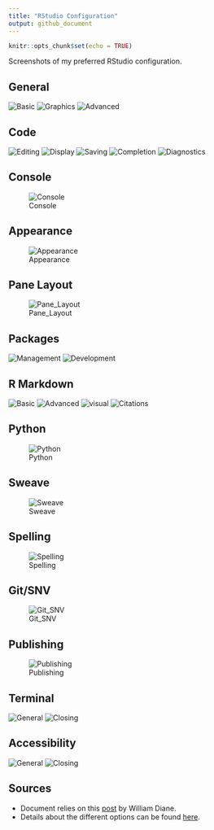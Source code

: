 ```yaml
---
title: "RStudio Configuration"
output: github_document
---
```


```r
knitr::opts_chunk$set(echo = TRUE)
```

Screenshots of my preferred RStudio configuration. 

## General
![Basic](img/rstudio_configuration_general_basic.PNG)
![Graphics](img/rstudio_configuration_general_graphics.PNG)
![Advanced](img/rstudio_configuration_general_advanced.PNG)


## Code
![Editing](img/rstudio_configuration_code_editing.PNG)
![Display](img/rstudio_configuration_code_display.PNG)
![Saving](img/rstudio_configuration_code_saving.PNG)
![Completion](img/rstudio_configuration_code_completion.PNG)
![Diagnostics](img/rstudio_configuration_code_diagnostics.PNG)

## Console
![Console](img/rstudio_configuration_console.PNG)


## Appearance
![Appearance](img/rstudio_configuration_appearance.PNG)


## Pane Layout
![Pane_Layout](img/rstudio_configuration_panelayout.PNG)


## Packages
![Management](img/rstudio_configuration_packages_management.PNG)
![Development](img/rstudio_configuration_packages_development.PNG)


## R Markdown
![Basic](img/rstudio_configuration_rmarkdown_basic.PNG)
![Advanced](img/rstudio_configuration_rmarkdown_advanced.PNG)
![visual](img/rstudio_configuration_rmarkdown_visual.PNG)
![Citations](img/rstudio_configuration_rmarkdown_citations.PNG)

## Python
![Python](img/rstudio_configuration_python.PNG)

## Sweave
![Sweave](img/rstudio_configuration_sweave.PNG)


## Spelling
![Spelling](img/rstudio_configuration_spelling.PNG)


## Git/SNV
![Git_SNV](img/rstudio_configuration_gitsvn.PNG)


## Publishing
![Publishing](img/rstudio_configuration_publishing.PNG)


## Terminal
![General](img/rstudio_configuration_terminal_general.PNG)
![Closing](img/rstudio_configuration_terminal_closing.PNG)


## Accessibility
![General](img/rstudio_configuration_accessibility_general.PNG)
![Closing](img/rstudio_configuration_accessibility_announcements.PNG)


## Sources

- Document relies on this [post](https://drdoane.com/my-rstudio-configuration/) by William Diane. 
- Details about the different options can be found [here](https://support.rstudio.com/hc/en-us/articles/200549016-Customizing-RStudio).

